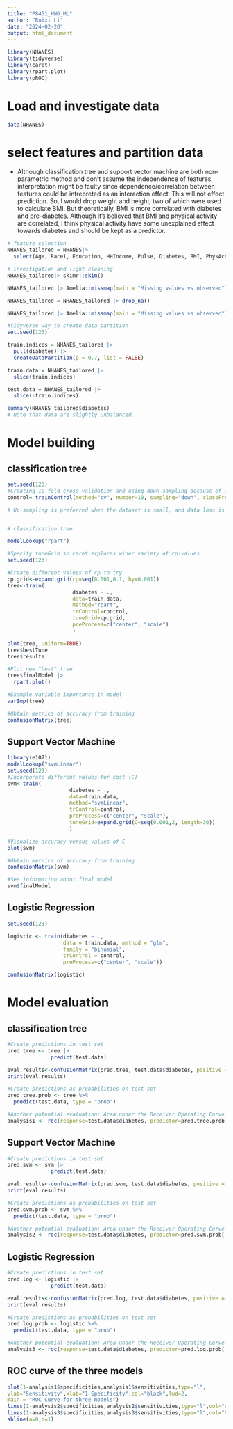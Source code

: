 ```yaml
---
title: "P8451_HW6_ML"
author: "Ruixi Li"
date: "2024-02-20"
output: html_document
---
```


```r
library(NHANES)
library(tidyverse)
library(caret)
library(rpart.plot)
library(pROC)
```

# Load and investigate data

```r
data(NHANES) 

```


# select features and partition data

* Although classification tree and support vector machine are both non-parametric method and don't assume the independence of features, interpretation might be faulty since dependence/correlation between features could be intrepreted as an interaction effect. This will not effect prediction. So, I would drop weight and height, two of which were used to calculate BMI. But theoretically, BMI is more correlated with diabetes and pre-diabetes. Although it's believed that BMI and physical activity are correlated, I think physical activity have some unexplained effect towards diabetes and should be kept as a predictor.

```r
# feature selection
NHANES_tailored = NHANES|>
  select(Age, Race1, Education, HHIncome, Pulse, Diabetes, BMI, PhysActive, Smoke100) |> janitor::clean_names()

# investigation and light cleaning
NHANES_tailored|> skimr::skim()

NHANES_tailored |> Amelia::missmap(main = "Missing values vs observed")

NHANES_tailored = NHANES_tailored |> drop_na()

NHANES_tailored |> Amelia::missmap(main = "Missing values vs observed")

#tidyverse way to create data partition 
set.seed(123)

train.indices = NHANES_tailored |>
  pull(diabetes) |>
  createDataPartition(p = 0.7, list = FALSE)

train.data = NHANES_tailored |>
  slice(train.indices)

test.data = NHANES_tailored |>
  slice(-train.indices)

summary(NHANES_tailored$diabetes)
# Note that data are slightly unbalanced.
```


# Model building

## classification tree

```r
set.seed(123)
#Creating 10-fold cross-validation and using down-sampling because of imbalance in data
control= trainControl(method="cv", number=10, sampling="down", classProbs = T)

# Up-sampling is preferred when the dataset is small, and data loss is a concern, while down-sampling might be more appropriate for large datasets where training time and resource utilization are significant considerations.


# classification tree

modelLookup("rpart")

#Specify tuneGrid so caret explores wider variety of cp-values
set.seed(123)

#Create different values of cp to try
cp.grid<-expand.grid(cp=seq(0.001,0.1, by=0.001))
tree<-train(
                     diabetes ~ ., 
                     data=train.data, 
                     method="rpart", 
                     trControl=control, 
                     tuneGrid=cp.grid,
                     preProcess=c("center", "scale")
                     )

plot(tree, uniform=TRUE)
tree$bestTune
tree$results

#Plot new "best" tree
tree$finalModel |>
  rpart.plot()

#Example variable importance in model
varImp(tree)

#Obtain metrics of accuracy from training
confusionMatrix(tree)
```

## Support Vector Machine

```r
library(e1071)
modelLookup("svmLinear")
set.seed(123)
#Incorporate different values for cost (C)
svm<-train(
                    diabetes ~ ., 
                    data=train.data, 
                    method="svmLinear",  
                    trControl=control, 
                    preProcess=c("center", "scale"), 
                    tuneGrid=expand.grid(C=seq(0.001,2, length=30))
                    )

#Visualize accuracy versus values of C
plot(svm)

#Obtain metrics of accuracy from training
confusionMatrix(svm)

#See information about final model
svm$finalModel

```

## Logistic Regression

```r
set.seed(123)

logistic <- train(diabetes ~ ., 
                  data = train.data, method = "glm",
                  family = "binomial",
                  trControl = control,
                  preProcess=c("center", "scale"))

confusionMatrix(logistic)

```

# Model evaluation

## classification tree
```r

#Create predictions in test set
pred.tree <- tree |>
              predict(test.data)

eval.results<-confusionMatrix(pred.tree, test.data$diabetes, positive = "Yes")
print(eval.results)

#Create predictions as probabilities on test set 
pred.tree.prob <- tree %>% 
  predict(test.data, type = "prob")

#Another potential evaluation: Area under the Receiver Operating Curve (AUROC)
analysis1 <- roc(response=test.data$diabetes, predictor=pred.tree.prob[,2])

```

## Support Vector Machine

```r

#Create predictions in test set
pred.svm <- svm |>
              predict(test.data)

eval.results<-confusionMatrix(pred.svm, test.data$diabetes, positive = "Yes")
print(eval.results)

#Create predictions as probabilities on test set 
pred.svm.prob <- svm %>% 
  predict(test.data, type = "prob")

#Another potential evaluation: Area under the Receiver Operating Curve (AUROC)
analysis2 <- roc(response=test.data$diabetes, predictor=pred.svm.prob[,2])

```

## Logistic Regression

```r

#Create predictions in test set
pred.log <- logistic |>
              predict(test.data)

eval.results<-confusionMatrix(pred.log, test.data$diabetes, positive = "Yes")
print(eval.results)

#Create predictions as probabilities on test set 
pred.log.prob <- logistic %>% 
  predict(test.data, type = "prob")

#Another potential evaluation: Area under the Receiver Operating Curve (AUROC)
analysis3 <- roc(response=test.data$diabetes, predictor=pred.log.prob[,2])
```

## ROC curve of the three models

```r
plot(1-analysis1$specificities,analysis1$sensitivities,type="l",
ylab="Sensitivity",xlab="1-Specificity",col="black",lwd=2,
main = "ROC Curve for three models")
lines(1-analysis2$specificities,analysis2$sensitivities,type="l",col="red",lwd=2)
lines(1-analysis3$specificities,analysis3$sensitivities,type="l",col="blue",lwd=2)
abline(a=0,b=1)
```

